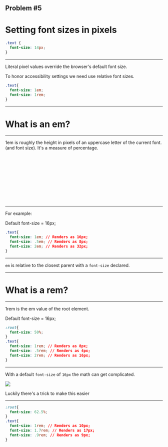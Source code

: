## Problem \#5

# Setting font sizes <Hi>in pixels</Hi>

```css
.text {
  font-size: 14px;
}
```

---

Literal pixel values <Hi>override</Hi> the browser's default font size.

To honor accessibility settings we need use <Hi>relative</Hi> font sizes.

```css
.text{
  font-size: 1em;
  font-size: 1rem;
}
```

---

# What is an <Hi>em</Hi>?

---

<Notes>1em is roughly the height in pixels of an uppercase letter of the current font. (and font size). It's a measure of percentage.</Notes>

<SVG src='./img/em.svg' width="50vw" />

---

For example:

Default font-size = 16px;

```css
.text{
  font-size: 1em; // Renders as 16px;
  font-size: .5em; // Renders as 8px;
  font-size: 2em; // Renders as 32px;
}
```

---

`em` is relative to the closest parent with a `font-size` declared.

---

# What is a <Hi>rem</Hi>?

---

<Notes>1rem is the em value of the root element.</Notes>

Default font-size = 16px;

```css
:root{
  font-size: 50%;
}
.text{
  font-size: 1rem; // Renders as 8px;
  font-size: .5rem; // Renders as 4px;
  font-size: 2rem; // Renders as 16px;
}
```

---

With a default `font-size` of `16px` the math can get complicated.

![](https://media.giphy.com/media/BmmfETghGOPrW/giphy.gif)

Luckily there's a trick to make this easier

---

```css
:root{
  font-size: 62.5%;
}
.text{
  font-size: 1rem; // Renders as 10px;
  font-size: 1.7rem; // Renders as 17px;
  font-size: .9rem; // Renders as 9px;
}
```
